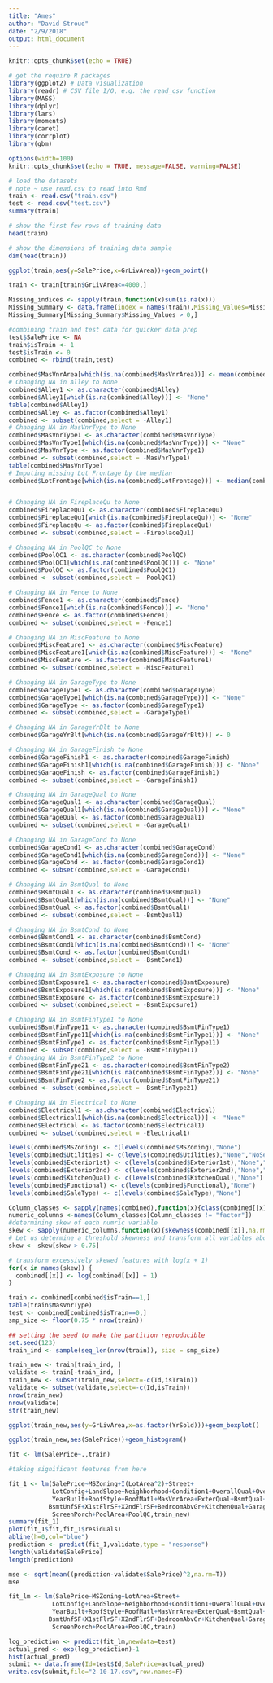 ```yaml
---
title: "Ames"
author: "David Stroud"
date: "2/9/2018"
output: html_document
---
```


```r
knitr::opts_chunk$set(echo = TRUE)
```

```r
# get the require R packages
library(ggplot2) # Data visualization
library(readr) # CSV file I/O, e.g. the read_csv function
library(MASS)
library(dplyr)
library(lars)
library(moments)
library(caret)
library(corrplot)
library(gbm)

options(width=100)
knitr::opts_chunk$set(echo = TRUE, message=FALSE, warning=FALSE)


```

```r
# load the datasets
# note ~ use read.csv to read into Rmd
train <- read.csv("train.csv")
test <- read.csv("test.csv")
summary(train)
```

```r
# show the first few rows of training data
head(train)
```

```r
# show the dimensions of training data sample
dim(head(train))
```

```r
ggplot(train,aes(y=SalePrice,x=GrLivArea))+geom_point()
```



```r
train <- train[train$GrLivArea<=4000,]
```



```r
Missing_indices <- sapply(train,function(x)sum(is.na(x)))
Missing_Summary <- data.frame(index = names(train),Missing_Values=Missing_indices)
Missing_Summary[Missing_Summary$Missing_Values > 0,]
```


```r
#combining train and test data for quicker data prep
test$SalePrice <- NA
train$isTrain <- 1
test$isTrain <- 0
combined <- rbind(train,test)

combined$MasVnrArea[which(is.na(combined$MasVnrArea))] <- mean(combined$MasVnrArea,na.rm=T)
# Changing NA in Alley to None
combined$Alley1 <- as.character(combined$Alley)
combined$Alley1[which(is.na(combined$Alley))] <- "None"
table(combined$Alley1)
combined$Alley <- as.factor(combined$Alley1)
combined <- subset(combined,select = -Alley1)
# Changing NA in MasVnrType to None
combined$MasVnrType1 <- as.character(combined$MasVnrType)
combined$MasVnrType1[which(is.na(combined$MasVnrType))] <- "None"
combined$MasVnrType <- as.factor(combined$MasVnrType1)
combined <- subset(combined,select = -MasVnrType1)
table(combined$MasVnrType)
# Imputing missing Lot Frontage by the median
combined$LotFrontage[which(is.na(combined$LotFrontage))] <- median(combined$LotFrontage,na.rm = T)


# Changing NA in FireplaceQu to None
combined$FireplaceQu1 <- as.character(combined$FireplaceQu)
combined$FireplaceQu1[which(is.na(combined$FireplaceQu))] <- "None"
combined$FireplaceQu <- as.factor(combined$FireplaceQu1)
combined <- subset(combined,select = -FireplaceQu1)

# Changing NA in PoolQC to None
combined$PoolQC1 <- as.character(combined$PoolQC)
combined$PoolQC1[which(is.na(combined$PoolQC))] <- "None"
combined$PoolQC <- as.factor(combined$PoolQC1)
combined <- subset(combined,select = -PoolQC1)

# Changing NA in Fence to None
combined$Fence1 <- as.character(combined$Fence)
combined$Fence1[which(is.na(combined$Fence))] <- "None"
combined$Fence <- as.factor(combined$Fence1)
combined <- subset(combined,select = -Fence1)

# Changing NA in MiscFeature to None
combined$MiscFeature1 <- as.character(combined$MiscFeature)
combined$MiscFeature1[which(is.na(combined$MiscFeature))] <- "None"
combined$MiscFeature <- as.factor(combined$MiscFeature1)
combined <- subset(combined,select = -MiscFeature1)

# Changing NA in GarageType to None
combined$GarageType1 <- as.character(combined$GarageType)
combined$GarageType1[which(is.na(combined$GarageType))] <- "None"
combined$GarageType <- as.factor(combined$GarageType1)
combined <- subset(combined,select = -GarageType1)

# Changing NA in GarageYrBlt to None
combined$GarageYrBlt[which(is.na(combined$GarageYrBlt))] <- 0 

# Changing NA in GarageFinish to None
combined$GarageFinish1 <- as.character(combined$GarageFinish)
combined$GarageFinish1[which(is.na(combined$GarageFinish))] <- "None"
combined$GarageFinish <- as.factor(combined$GarageFinish1)
combined <- subset(combined,select = -GarageFinish1)

# Changing NA in GarageQual to None
combined$GarageQual1 <- as.character(combined$GarageQual)
combined$GarageQual1[which(is.na(combined$GarageQual))] <- "None"
combined$GarageQual <- as.factor(combined$GarageQual1)
combined <- subset(combined,select = -GarageQual1)

# Changing NA in GarageCond to None
combined$GarageCond1 <- as.character(combined$GarageCond)
combined$GarageCond1[which(is.na(combined$GarageCond))] <- "None"
combined$GarageCond <- as.factor(combined$GarageCond1)
combined <- subset(combined,select = -GarageCond1)

# Changing NA in BsmtQual to None
combined$BsmtQual1 <- as.character(combined$BsmtQual)
combined$BsmtQual1[which(is.na(combined$BsmtQual))] <- "None"
combined$BsmtQual <- as.factor(combined$BsmtQual1)
combined <- subset(combined,select = -BsmtQual1)

# Changing NA in BsmtCond to None
combined$BsmtCond1 <- as.character(combined$BsmtCond)
combined$BsmtCond1[which(is.na(combined$BsmtCond))] <- "None"
combined$BsmtCond <- as.factor(combined$BsmtCond1)
combined <- subset(combined,select = -BsmtCond1)

# Changing NA in BsmtExposure to None
combined$BsmtExposure1 <- as.character(combined$BsmtExposure)
combined$BsmtExposure1[which(is.na(combined$BsmtExposure))] <- "None"
combined$BsmtExposure <- as.factor(combined$BsmtExposure1)
combined <- subset(combined,select = -BsmtExposure1)

# Changing NA in BsmtFinType1 to None
combined$BsmtFinType11 <- as.character(combined$BsmtFinType1)
combined$BsmtFinType11[which(is.na(combined$BsmtFinType1))] <- "None"
combined$BsmtFinType1 <- as.factor(combined$BsmtFinType11)
combined <- subset(combined,select = -BsmtFinType11)
# Changing NA in BsmtFinType2 to None
combined$BsmtFinType21 <- as.character(combined$BsmtFinType2)
combined$BsmtFinType21[which(is.na(combined$BsmtFinType2))] <- "None"
combined$BsmtFinType2 <- as.factor(combined$BsmtFinType21)
combined <- subset(combined,select = -BsmtFinType21)

# Changing NA in Electrical to None
combined$Electrical1 <- as.character(combined$Electrical)
combined$Electrical1[which(is.na(combined$Electrical))] <- "None"
combined$Electrical <- as.factor(combined$Electrical1)
combined <- subset(combined,select = -Electrical1)
```


```r
levels(combined$MSZoning) <- c(levels(combined$MSZoning),"None")
levels(combined$Utilities) <- c(levels(combined$Utilities),"None","NoSeWa")
levels(combined$Exterior1st) <- c(levels(combined$Exterior1st),"None","ImStucc","Stone")
levels(combined$Exterior2nd) <- c(levels(combined$Exterior2nd),"None","Other")
levels(combined$KitchenQual) <- c(levels(combined$KitchenQual),"None")
levels(combined$Functional) <- c(levels(combined$Functional),"None")
levels(combined$SaleType) <- c(levels(combined$SaleType),"None")
```


```r
Column_classes <- sapply(names(combined),function(x){class(combined[[x]])})
numeric_columns <-names(Column_classes[Column_classes != "factor"])
#determining skew of each numric variable
skew <- sapply(numeric_columns,function(x){skewness(combined[[x]],na.rm = T)})
# Let us determine a threshold skewness and transform all variables above the treshold.
skew <- skew[skew > 0.75]

# transform excessively skewed features with log(x + 1)
for(x in names(skew)) {
  combined[[x]] <- log(combined[[x]] + 1)
}
```

```r
train <- combined[combined$isTrain==1,]
table(train$MasVnrType)
test <- combined[combined$isTrain==0,]
smp_size <- floor(0.75 * nrow(train))

## setting the seed to make the partition reproducible
set.seed(123)
train_ind <- sample(seq_len(nrow(train)), size = smp_size)

train_new <- train[train_ind, ]
validate <- train[-train_ind, ]
train_new <- subset(train_new,select=-c(Id,isTrain))
validate <- subset(validate,select=-c(Id,isTrain))
nrow(train_new)
nrow(validate)
str(train_new)
```

```r
ggplot(train_new,aes(y=GrLivArea,x=as.factor(YrSold)))+geom_boxplot()
```



```r
ggplot(train_new,aes(SalePrice))+geom_histogram()
```


```r
fit <- lm(SalePrice~.,train)

#taking significant features from here

fit_1 <- lm(SalePrice~MSZoning+I(LotArea^2)+Street+
            LotConfig+LandSlope+Neighborhood+Condition1+OverallQual+OverallCond+
            YearBuilt+RoofStyle+RoofMatl+MasVnrArea+ExterQual+BsmtQual+BsmtExposure+BsmtFinSF2 +
           BsmtUnfSF+X1stFlrSF+X2ndFlrSF+BedroomAbvGr+KitchenQual+GarageQual+
            ScreenPorch+PoolArea+PoolQC,train_new)
summary(fit_1)
plot(fit_1$fit,fit_1$residuals)
abline(h=0,col="blue")
prediction <- predict(fit_1,validate,type = "response")
length(validate$SalePrice)
length(prediction)
```



```r
mse <- sqrt(mean((prediction-validate$SalePrice)^2,na.rm=T))
mse
```


```r
fit_lm <- lm(SalePrice~MSZoning+LotArea+Street+
            LotConfig+LandSlope+Neighborhood+Condition1+OverallQual+OverallCond+
            YearBuilt+RoofStyle+RoofMatl+MasVnrArea+ExterQual+BsmtQual+BsmtExposure+BsmtFinSF2 +
           BsmtUnfSF+X1stFlrSF+X2ndFlrSF+BedroomAbvGr+KitchenQual+GarageQual+
            ScreenPorch+PoolArea+PoolQC,train)
```


```r
log_prediction <- predict(fit_lm,newdata=test)
actual_pred <- exp(log_prediction)-1
hist(actual_pred)
submit <- data.frame(Id=test$Id,SalePrice=actual_pred)
write.csv(submit,file="2-10-17.csv",row.names=F)

```



